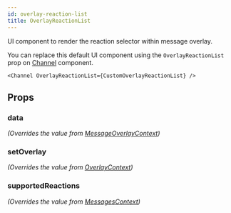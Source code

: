 ```yaml
---
id: overlay-reaction-list
title: OverlayReactionList
---
```




UI component to render the reaction selector within message overlay.

You can replace this default UI component using the `OverlayReactionList` prop on [Channel](../core-components/channel.mdx) component.

```tsx
<Channel OverlayReactionList={CustomOverlayReactionList} />
```

## Props

### data

_(Overrides the value from [MessageOverlayContext](../contexts/message_overlay_context.mdx#data))_

### setOverlay

_(Overrides the value from [OverlayContext](../contexts/overlay_context.mdx))_

<SetOverlay />

### supportedReactions

_(Overrides the value from [MessagesContext](../contexts/messages_context.mdx))_

<SupportedReactions />